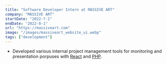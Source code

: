 ```yaml
---
title: "Software Developer Intern at MASSIVE ART"
company: "MASSIVE ART"
startDate: "2022-7-1"
endDate: "2022-8-1"
url: "https://massiveart.com"
image: "/images/massiveart_website_ui.webp"
tags: ["development"]
---
```


- Developed various internal project management tools for monitoring and presentation porpuses with [React](https://react.dev/) and [PHP](https://www.php.net/).
